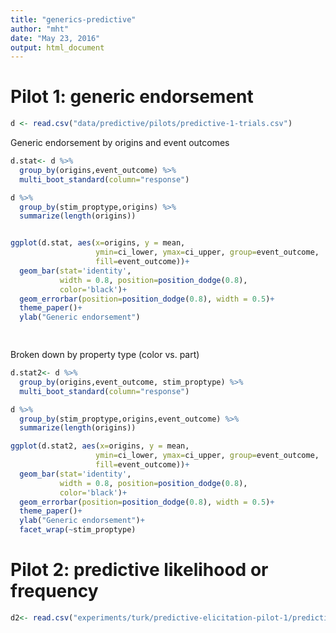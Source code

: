 ```yaml
---
title: "generics-predictive"
author: "mht"
date: "May 23, 2016"
output: html_document
---
```



# Pilot 1: generic endorsement

```r
d <- read.csv("data/predictive/pilots/predictive-1-trials.csv")

```

Generic endorsement by origins and event outcomes

```r
d.stat<- d %>%
  group_by(origins,event_outcome) %>%
  multi_boot_standard(column="response")

d %>%
  group_by(stim_proptype,origins) %>%
  summarize(length(origins))


ggplot(d.stat, aes(x=origins, y = mean, 
                   ymin=ci_lower, ymax=ci_upper, group=event_outcome,
                   fill=event_outcome))+
  geom_bar(stat='identity', 
           width = 0.8, position=position_dodge(0.8), 
           color='black')+
  geom_errorbar(position=position_dodge(0.8), width = 0.5)+
  theme_paper()+
  ylab("Generic endorsement")

  
```

Broken down by property type (color vs. part)

```r
d.stat2<- d %>%
  group_by(origins,event_outcome, stim_proptype) %>%
  multi_boot_standard(column="response")

d %>%
  group_by(stim_proptype,origins,event_outcome) %>%
  summarize(length(origins))

ggplot(d.stat2, aes(x=origins, y = mean, 
                   ymin=ci_lower, ymax=ci_upper, group=event_outcome,
                   fill=event_outcome))+
  geom_bar(stat='identity', 
           width = 0.8, position=position_dodge(0.8), 
           color='black')+
  geom_errorbar(position=position_dodge(0.8), width = 0.5)+
  theme_paper()+
  ylab("Generic endorsement")+
  facet_wrap(~stim_proptype)
```

# Pilot 2: predictive likelihood or frequency

```r
d2<- read.csv("experiments/turk/predictive-elicitation-pilot-1/predictive-elicitation-1-trials.csv")

```

